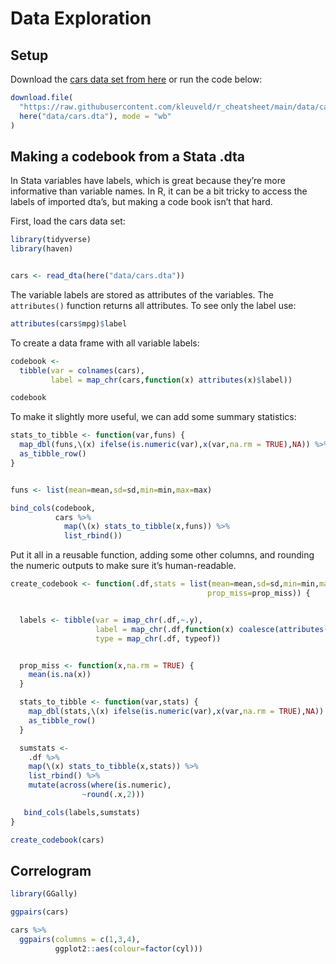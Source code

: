 # Data Exploration

## Setup

Download the [cars data set from here](http://www.principlesofeconometrics.com/stata.htm)
or run the code below:

```r


download.file(
  "https://raw.githubusercontent.com/kleuveld/r_cheatsheet/main/data/cars.dta",
  here("data/cars.dta"), mode = "wb"
)

```

## Making a codebook from a Stata .dta

In Stata variables have labels, which is great because they're more informative
than variable names. In R, it can be a bit tricky to access the labels of imported
dta's, but making a code book isn't that hard.


First, load the cars data set:

```r

library(tidyverse)
library(haven)


cars <- read_dta(here("data/cars.dta"))

```

The variable labels are stored as attributes of the variables. The `attributes()`
function returns all attributes. To see only the label use:

```r

attributes(cars$mpg)$label

```

To create a data frame with all variable labels:

```r

codebook <- 
  tibble(var = colnames(cars),
         label = map_chr(cars,function(x) attributes(x)$label)) 

codebook

```

To make it slightly more useful, we can add some summary statistics:

```r

stats_to_tibble <- function(var,funs) {
  map_dbl(funs,\(x) ifelse(is.numeric(var),x(var,na.rm = TRUE),NA)) %>%
  as_tibble_row()
}


funs <- list(mean=mean,sd=sd,min=min,max=max)

bind_cols(codebook,
          cars %>%
            map(\(x) stats_to_tibble(x,funs)) %>%
            list_rbind())   

```

Put it all in a reusable function, adding some other columns, and 
rounding the numeric outputs to make sure it's human-readable.


```r

create_codebook <- function(.df,stats = list(mean=mean,sd=sd,min=min,max=max,
                                            prop_miss=prop_miss)) {


  labels <- tibble(var = imap_chr(.df,~.y),
                   label = map_chr(.df,function(x) coalesce(attributes(x)$label,"")),
                   type = map_chr(.df, typeof))


  prop_miss <- function(x,na.rm = TRUE) {
    mean(is.na(x))
  }

  stats_to_tibble <- function(var,stats) {
    map_dbl(stats,\(x) ifelse(is.numeric(var),x(var,na.rm = TRUE),NA)) %>%
    as_tibble_row()
  }

  sumstats <-
    .df %>%
    map(\(x) stats_to_tibble(x,stats)) %>%
    list_rbind() %>%
    mutate(across(where(is.numeric),
                ~round(.x,2)))  

   bind_cols(labels,sumstats)
}

create_codebook(cars) 


```


## Correlogram

```r

library(GGally)

ggpairs(cars) 

```

```r

cars %>%
  ggpairs(columns = c(1,3,4), 
          ggplot2::aes(colour=factor(cyl))) 

```